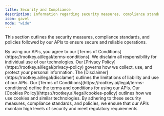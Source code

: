 ```yaml
---
title: Security and Compliance
description: Information regarding security measures, compliance standards, and policies.
icon: gavel
mode: "wide"
---
```


This section outlines the security measures, compliance standards, and policies followed by our APIs to ensure secure and reliable operations.

<Warning>
  By using our APIs, you agree to our [Terms of
  Conditions](https://rootkey.ai/legal/terms-conditions). We disclaim all
  responsibility for individual use of our technologies.
</Warning>

<CardGroup cols={2}>
  <Card title="Privacy Policy" icon="shield-halved">
    Our [Privacy Policy](https://rootkey.ai/legal/privacy-policy) governs how we
    collect, use, and protect your personal information.
  </Card>
  <Card title="Disclaimer" icon="file-contract">
    The [Disclaimer](https://rootkey.ai/legal/disclamer) outlines the
    limitations of liability and use of our APIs.
  </Card>
  <Card title="Terms of Conditions" icon="scale-unbalanced-flip">
    Our [Terms of Conditions](https://rootkey.ai/legal/terms-conditions) define
    the terms and conditions for using our APIs.
  </Card>
  <Card title="Cookies Policy" icon="cookie-bite">
    Our [Cookies Policy](https://rootkey.ai/legal/cookies-policy) outlines how
    we use cookies and similar technologies.
  </Card>
</CardGroup>

<Info>
  By adhering to these security measures, compliance standards, and policies, we
  ensure that our APIs maintain high levels of security and meet regulatory
  requirements.
</Info>
